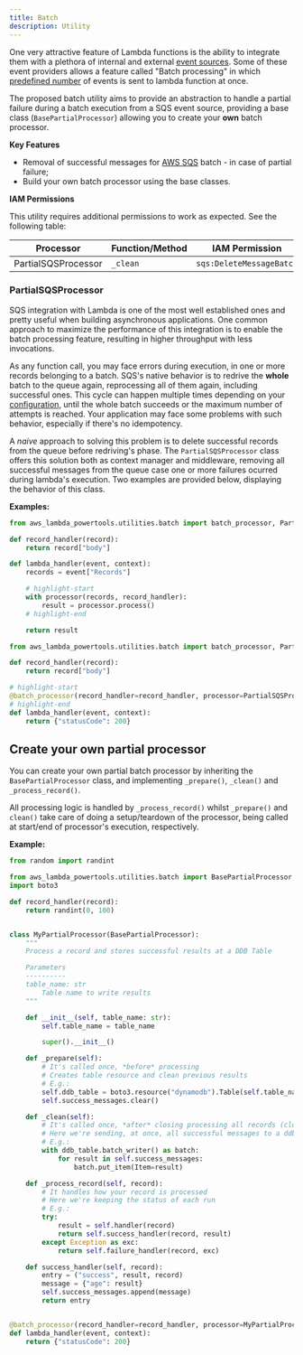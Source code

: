 ```yaml
---
title: Batch
description: Utility
---
```



One very attractive feature of Lambda functions is the ability to integrate them with a plethora of internal and external [event sources][1]. Some of these event providers allows a feature called "Batch processing" in which [predefined number][2] of events is sent to lambda function at once.

The proposed batch utility aims to provide an abstraction to handle a partial failure during a batch execution from a SQS event source, providing a base class (`BasePartialProcessor`) allowing you to create your **own** batch processor.

**Key Features**

* Removal of successful messages for [AWS SQS](https://aws.amazon.com/sqs/) batch - in case of partial failure;
* Build your own batch processor using the base classes.

**IAM Permissions**

This utility requires additional permissions to work as expected. See the following table:

Processor | Function/Method | IAM Permission
|---------|-----------------|---------------|
PartialSQSProcessor | `_clean` | `sqs:DeleteMessageBatch`

### PartialSQSProcessor

SQS integration with Lambda is one of the most well established ones and pretty useful when building asynchronous applications. One common approach to maximize the performance of this integration is to enable the batch processing feature, resulting in higher throughput with less invocations.

As any function call, you may face errors during execution, in one or more records belonging to a batch. SQS's native behavior is to redrive the **whole** batch to the queue again, reprocessing all of them again, including successful ones. This cycle can happen multiple times depending on your [configuration][3], until the whole batch succeeds or the maximum number of attempts is reached. Your application may face some problems with such behavior, especially if there's no idempotency.

A *naive* approach to solving this problem is to delete successful records from the queue before redriving's phase. The `PartialSQSProcessor` class offers this solution both as context manager and middleware, removing all successful messages from the queue case one or more failures ocurred during lambda's execution. Two examples are provided below, displaying the behavior of this class.

**Examples:**

```python:title=context_manager.py
from aws_lambda_powertools.utilities.batch import batch_processor, PartialSQSProcessor

def record_handler(record):
    return record["body"]

def lambda_handler(event, context):
    records = event["Records"]

    # highlight-start
    with processor(records, record_handler):
        result = processor.process()
    # highlight-end

    return result
```

```python:title=middleware.py
from aws_lambda_powertools.utilities.batch import batch_processor, PartialSQSProcessor

def record_handler(record):
    return record["body"]

# highlight-start
@batch_processor(record_handler=record_handler, processor=PartialSQSProcessor())
# highlight-end
def lambda_handler(event, context):
    return {"statusCode": 200}
```

## Create your own partial processor

You can create your own partial batch processor by inheriting the `BasePartialProcessor` class, and implementing `_prepare()`, `_clean()` and `_process_record()`.

All processing logic is handled by `_process_record()` whilst `_prepare()` and `clean()` take care of doing a setup/teardown of the processor, being called at start/end of processor's execution, respectively.

**Example:**

```python:title=custom_processor.py
from random import randint

from aws_lambda_powertools.utilities.batch import BasePartialProcessor, batch_processor
import boto3

def record_handler(record):
    return randint(0, 100)


class MyPartialProcessor(BasePartialProcessor):
    """
    Process a record and stores successful results at a DDB Table

    Parameters
    ----------
    table_name: str
        Table name to write results
    """

    def __init__(self, table_name: str):
        self.table_name = table_name

        super().__init__()

    def _prepare(self):
        # It's called once, *before* processing
        # Creates table resource and clean previous results
        # E.g.:
        self.ddb_table = boto3.resource("dynamodb").Table(self.table_name)
        self.success_messages.clear()

    def _clean(self):
        # It's called once, *after* closing processing all records (closing the context manager)
        # Here we're sending, at once, all successful messages to a ddb table
        # E.g.:
        with ddb_table.batch_writer() as batch:
            for result in self.success_messages:
                batch.put_item(Item=result)

    def _process_record(self, record):
        # It handles how your record is processed
        # Here we're keeping the status of each run
        # E.g.:
        try:
            result = self.handler(record)
            return self.success_handler(record, result)
        except Exception as exc:
            return self.failure_handler(record, exc)

    def success_handler(self, record):
        entry = ("success", result, record)
        message = {"age": result}
        self.success_messages.append(message)
        return entry


@batch_processor(record_handler=record_handler, processor=MyPartialProcessor("dummy-table"))
def lambda_handler(event, context):
    return {"statusCode": 200}
```

[1]: https://aws.amazon.com/eventbridge/integrations/
[2]: https://docs.aws.amazon.com/lambda/latest/dg/API_CreateEventSourceMapping.html
[3]: https://docs.aws.amazon.com/lambda/latest/dg/with-sqs.html
